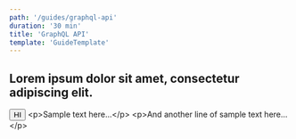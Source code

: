 ```yaml
---
path: '/guides/graphql-api'
duration: '30 min'
title: 'GraphQL API'
template: 'GuideTemplate'
---
```


## Lorem ipsum dolor sit amet, consectetur adipiscing elit.

<button>HI</button>
<CodeSnippet>
  &lt;p&gt;Sample text here...&lt;/p&gt; &lt;p&gt;And another line of sample
  text here...&lt;/p&gt;
</CodeSnippet>
